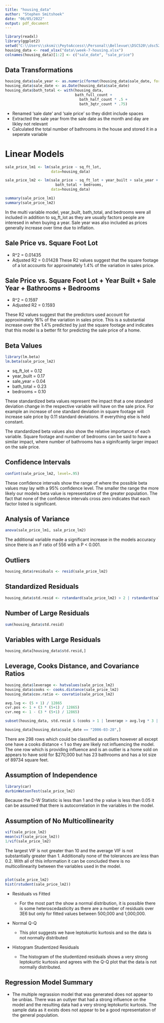 ```yaml
---
title: "housing_data"
author: "Stephen Smitshoek"
date: "06/05/2022"
output: pdf_document
---
```


```r
library(readxl)
library(ggplot2)
setwd("C:\\Users\\sksmi\\PeytoAccess\\Personal\\Bellevue\\DSC520\\dsc520")
housing_data <- read_xlsx("data\\week-7-housing.xlsx")
colnames(housing_data)[1:2] <- c("sale_date", "sale_price")
```

## Data Transformations

```r
housing_data$sale_year <- as.numeric(format(housing_data$sale_date, format = "%Y"))
housing_data$sale_date <- as.Date(housing_data$sale_date)
housing_data$bath_total <- with(housing_data, 
                                bath_full_count + 
                                  bath_half_count * .5 + 
                                  bath_3qtr_count * .75)
```

* Renamed 'sale date' and 'sale price' so they didnt include spaces
* Extracted the sale year from the sale date as the month and day are likley not relevant
* Calculated the total number of bathrooms in the house and stored it in a seperate variable

# Linear Models

```r
sale_price_lm1 <- lm(sale_price ~ sq_ft_lot, 
                     data=housing_data)

sale_price_lm2 <- lm(sale_price ~ sq_ft_lot + year_built + sale_year + 
                       bath_total + bedrooms, 
                     data=housing_data)

summary(sale_price_lm1)
summary(sale_price_lm2)
```

In the multi variable model, year_built, bath_total, and bedrooms were all included in addition to sq_ft_lot as they are usually factors people are interesed in when buying a year.  Sale year was also included as prices generally increase over time due to inflation.

## Sale Price vs. Square Foot Lot

* R^2 = 0.01435
* Adjusted R2 = 0.01428
These R2 values suggest that the square footage of a lot accounts for approximately 1.4% of the variation in sales price.

## Sale Price vs. Square Foot Lot + Year Built + Sale Year + Bathrooms + Bedrooms

* R^2 = 0.1597
* Adjusted R2 = 0.1593

These R2 values suggest that the predictors used account for approximately 16% of the variation in sales price.  This is a substantial increase over the 1.4% predicted by just the square footage and indicates that this model is a better fit for predicting the sale price of a home.

## Beta Values
```r
library(lm.beta)
lm.beta(sale_price_lm2)
```
* sq_ft_lot = 0.12
* year_built = 0.17
* sale_year = 0.04
* bath_total = 0.23
* bedrooms = 0.10

These standardized beta values represent the impact that a one standard deviation change in the respective variable will have on the sale price.  For example an increase of one standard deviation in square footage will increase sale price by 0.11 standard deviations.  If everything else is held constant.

The standardized beta values also show the relative importance of each variable.  Square footage and number of bedrooms can be said to have a similar impact, where number of bathrooms has a siginifcantly larger impact on the sale price.

## Confidence Intervals
```r
confint(sale_price_lm2, level=.95)
```

These confidence intervals show the range of where the possible beta values may lay with a 95% confidence level.  The smaller the range the more likely our models beta value is representative of the greater population.  The fact that none of the confidence intervals cross zero indicates that each factor listed is significant. 

## Analysis of Variance
```r
anova(sale_price_lm1, sale_price_lm2)
```

The additional variable made a significant increase in the models accuracy since there is an F ratio of 556 with a P < 0.001.

## Outliers
```r
housing_data$residuals <- resid(sale_price_lm2)
```

## Standardized Residuals
```r
housing_data$std.resid <- rstandard(sale_price_lm2) > 2 | rstandard(sale_price_lm2) < -2
```

## Number of Large Residuals
```r
sum(housing_data$std.resid)
```

## Variables with Large Residuals
```r
housing_data[housing_data$std.resid,]
```

## Leverage, Cooks Distance, and Covariance Ratios
```r
housing_data$leverage <- hatvalues(sale_price_lm2)
housing_data$cooks <- cooks.distance(sale_price_lm2)
housing_data$cov.ratio <- covratio(sale_price_lm2)
```

```r
avg.lvg <- (5 + 1) / 12865
cvr.pos <- 1 + (3 * (5+1) / 12865) 
cvr.neg <- 1 - (3 * (5+1) / 12865)
```

```r
subset(housing_data, std.resid & (cooks > 1 | leverage > avg.lvg * 3 | cov.ratio > cvr.pos | cov.ratio < cvr.neg))[,c("sale_date", "std.resid", "cooks", "leverage", "cov.ratio")]

housing_data[housing_data$sale_date == "2006-03-28",]

```
There are 298 rows which could be classified as outliers however all except one have a cooks distance < 1 so they are likely not influencing the model.  The one row which is providing influence and is an outlier is a home sold on appears to have sold for $270,000 but has 23 bathrooms and has a lot size of 89734 square feet.

## Assumption of Independence
```r
library(car)
durbinWatsonTest(sale_price_lm2)
```

Because the D-W Statistic is less than 1 and the p value is less than 0.05 it can be assumed that there is autocorrelation in the variables in the model.

## Assumption of No Multicollinearity
```r
vif(sale_price_lm2)
mean(vif(sale_price_lm2))
1/vif(sale_price_lm2)
```

The largest VIF is not greater than 10 and the average VIF is not substantially greater than 1.  Additionally none of the tolerances are less than 0.2.  With all of this information it can be concluded there is no multicollinearity between the variables used in the model. 

##
```r
plot(sale_price_lm2)
hist(rstudent(sale_price_lm2))
```

* Residuals vs Fitted

  * For the most part the show a normal distribution, it is possible there is some heteroscedasticity as there are a number of residuals over 3E6 but only for fitted values between 500,000 and 1,000,000.
  
* Normal Q-Q

  * This plot suggests we have leptokurtic kurtosis and so the data is not normally distributed

* Histogram Studentized Residuals

  * The histogram of the studentized residuals shows a very strong leptokurtic kurtosis and agrees with the Q-Q plot that the data is not normally distributed.

## Regression Model Summary

* The multiple regrassion model that was generated does not appear to be unbias.  There was an outlyer that had a strong influence on the model and the resulting data had a very strong leptokurtic kurtosis.  The sample data as it exists does not appear to be a good representation of the general population.